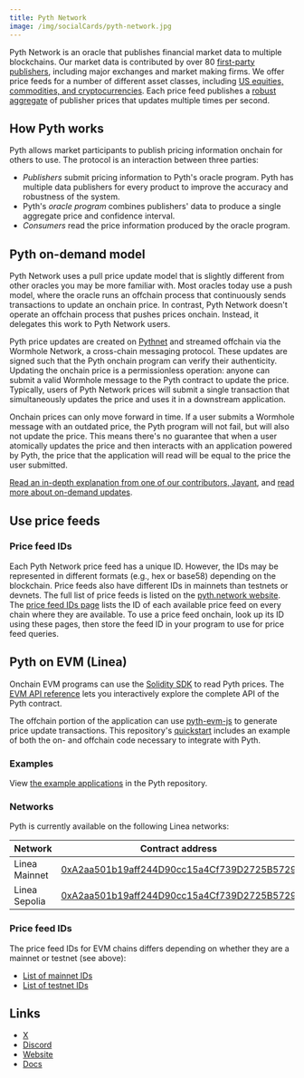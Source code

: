 ```yaml
---
title: Pyth Network
image: /img/socialCards/pyth-network.jpg
---
```


Pyth Network is an oracle that publishes financial market data to multiple
blockchains. Our market data is contributed by over 80 [first-party publishers](https://pyth.network/publishers), including major exchanges and market making firms. We offer price feeds for a number of
different asset classes, including [US equities, commodities, and 
cryptocurrencies](https://pyth.network/price-feeds). Each price feed publishes a
[robust aggregate](https://docs.pyth.network/documentation/how-pyth-works/price-aggregation)
of publisher prices that updates multiple times per second.

## How Pyth works

Pyth allows market participants to publish pricing information onchain for
others to use. The protocol is an interaction between three parties:

- _Publishers_ submit pricing information to Pyth's oracle program. Pyth has
  multiple data publishers for every product to improve the accuracy and
  robustness of the system.
- Pyth's _oracle program_ combines publishers' data to produce a single
  aggregate price and confidence interval.
- _Consumers_ read the price information produced by the oracle program.

## Pyth on-demand model

Pyth Network uses a pull price update model that is slightly different from
other oracles you may be more familiar with. Most oracles today use a push
model, where the oracle runs an offchain process that continuously sends
transactions to update an onchain price. In contrast, Pyth Network doesn't
operate an offchain process that pushes prices onchain. Instead, it delegates
this work to Pyth Network users.

Pyth price updates are created on [Pythnet](https://docs.pyth.network/documentation/how-pyth-works/pythnet)
and streamed offchain via the Wormhole Network, a cross-chain messaging protocol.
These updates are signed such that the Pyth onchain program can verify their
authenticity. Updating the onchain price is a permissionless operation: anyone
can submit a valid Wormhole message to the Pyth contract to update the price.
Typically, users of Pyth Network prices will submit a single transaction that
simultaneously updates the price and uses it in a downstream application.

Onchain prices can only move forward in time. If a user submits a Wormhole
message with an outdated price, the Pyth program will not fail, but will also
not update the price. This means there's no guarantee that when a user
atomically updates the price and then interacts with an application powered by
Pyth, the price that the application will read will be equal to the price the
user submitted.

[Read an in-depth explanation from one of our contributors, Jayant](https://youtube.com/watch?v=qdwrs23Qc9g), and [read more about on-demand updates](https://docs.pyth.network/documentation/pythnet-price-feeds/on-demand).

## Use price feeds

### Price feed IDs

Each Pyth Network price feed has a unique ID. However, the IDs may be
represented in different formats (e.g., hex or base58) depending on the
blockchain. Price feeds also have different IDs in mainnets than testnets or
devnets. The full list of price feeds is listed on the [pyth.network website](https://pyth.network/price-feeds). The [price feed IDs page](https://pyth.network/developers/price-feed-ids) lists the
ID of each available price feed on every chain where they are available. To use
a price feed onchain, look up its ID using these pages, then store the feed ID
in your program to use for price feed queries.

## Pyth on EVM (Linea)

Onchain EVM programs can use the [Solidity SDK](https://github.com/pyth-network/pyth-sdk-solidity) 
to read Pyth prices. The [EVM API reference](https://docs.pyth.network/evm) lets 
you interactively explore the complete API of the Pyth contract.

The offchain portion of the application can use [pyth-evm-js](https://github.com/pyth-network/pyth-crosschain/tree/main/target_chains/ethereum/sdk/js) to generate price update transactions. This 
repository's [quickstart](https://github.com/pyth-network/pyth-crosschain/tree/main/target_chains/ethereum/sdk/js#quickstart) includes an example of both the on- and offchain code necessary 
to integrate with Pyth.

### Examples

View [the example applications](https://github.com/pyth-network/pyth-examples/tree/main/price_feeds)
in the Pyth repository.

### Networks

Pyth is currently available on the following Linea networks:

<table>
  <thead>
    <tr>
      <th>Network</th>
      <th>Contract address</th>
    </tr>
  </thead>
  <tbody>
    <tr>
      <td>Linea Mainnet</td>
      <td><a href="https://explorer.linea.build/address/0xA2aa501b19aff244D90cc15a4Cf739D2725B5729">0xA2aa501b19aff244D90cc15a4Cf739D2725B5729</a></td>
    </tr>
    <tr>
      <td>Linea Sepolia</td>
      <td><a href="https://sepolia.lineascan.build/address/0xA2aa501b19aff244D90cc15a4Cf739D2725B5729">0xA2aa501b19aff244D90cc15a4Cf739D2725B5729</a></td>
    </tr>
  </tbody>
</table>

### Price feed IDs

The price feed IDs for EVM chains differs depending on whether they are a
mainnet or testnet (see above):

- [List of mainnet IDs](https://pyth.network/developers/price-feed-ids#pyth-evm-mainnet)
- [List of testnet IDs](https://pyth.network/developers/price-feed-ids#pyth-evm-testnet)

## Links

- [X](https://x.com/PythNetwork)
- [Discord](https://discord.com/invite/PythNetwork)
- [Website](https://pyth.network/)
- [Docs](https://docs.pyth.network/documentation)
